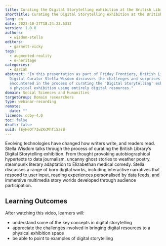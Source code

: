 ```yaml
---
title: Curating the Digital Storytelling exhibition at the British Library
shortTitle: Curating the Digital Storytelling exhibition at the British Library
lang: en
date: 2023-10-27T18:24:23.531Z
version: 1.0.0
authors:
  - wisdom-stella
editors:
  - garnett-vicky
tags:
  - augmented-reality
  - e-heritage
categories:
  - dariah
abstract: "In this presentation as part of Friday Frontiers, British Library
  Digital Curator Stella Wisdom discusses the challenges and surprises
  encountered in the process of curating the 'Digital Storytelling' exhibition:
  a physical exhibition using entirely digital resources."
domain: Social Sciences and Humanities
targetGroup: Domain researchers
type: webinar-recording
remote:
  date: ""
licence: ccby-4.0
toc: false
draft: false
uuid: lEyHeOf7IwZKcMhTiSz7B
---
```

Evolving technologies have changed how writers write, and readers read. Stella Wisdom talks through t﻿he process of curating the British Library’s Digital Storytelling exhibition. From thought provoking autobiographical hypertexts to data journalism, uncanny ghost stories to weather poetry, steampunk literary adaptation to Elizabethan medical comedy. Stella discusses a range of born digital works, including interactive narratives that respond to user input, reading experiences personalised by data feeds, and immersive multimedia story worlds developed through audience participation.

## L﻿earning Outcomes

A﻿fter watching this video, learners will:

- understand some of the key concepts in digital storytelling
- appreciate the challenges involved in bringing digital resources to a physical exhibition space
- b﻿e able to point to examples of digital storytelling

<VideoCard provider="youtube" id="Jox-eWVMF2I" title="Curating the Digital Storytelling exhibition at the British Library" subtitle="Click here to view" image="images/stella-wisdom-thumbnail.png" />